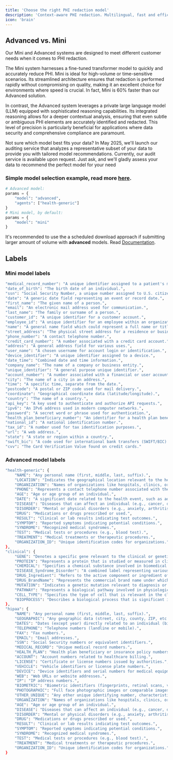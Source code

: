 ```yaml
---
title: 'Choose the right PHI redaction model'
description: 'Context-aware PHI redaction. Multilingual, fast and efficient.'
icon: 'brain'
---
```


## Advanced vs. Mini


Our Mini and Advanced systems are designed to meet different customer needs when it comes to PHI redaction.

The Mini system harnesses a fine-tuned transformer model to quickly and accurately reduce PHI. Mini is ideal for high-volume or time-sensitive scenarios. Its streamlined architecture ensures that redaction is performed rapidly without compromising on quality, making it an excellent choice for environments where speed is crucial. In fact, Mini is 60% faster than our Advanced solution.

In contrast, the Advanced system leverages a private large language model (LLM) equipped with sophisticated reasoning capabilities. Its integrated reasoning allows for a deeper contextual analysis, ensuring that even subtle or ambiguous PHI elements are accurately identified and redacted. This level of precision is particularly beneficial for applications where data security and comprehensive compliance are paramount. 

<Tip>

Not sure which model best fits your data? In May 2025, we'll launch our auditing service that analyzes a representative subset of your data to provide you with tailored model recommendations. Currently, our audit service is available upon request. Just ask, and we'll gladly assess your data to recommend the perfect model for your need

</Tip>


### Simple model selection example, read more  [here](https://docs.nijta.com/GeneralUsage#minimal-python-usage-of-voice-harbor-api).

```python
# Advanced model:
params = {
    "model": "advanced",
    "agents": ["health-generic"]
}
# Mini model, by default:
params = {
    "model": "mini"
}
```

<Tip>

It's recommended to use the a scheduled download approach if submitting larger amount of volume  with **advanced** models. Read [Documentation](https://docs.nijta.com/api-reference/introduction#scheduled-download-use-case).  

</Tip>

## Labels

### Mini model labels

```bash
"medical_record_number": "A unique identifier assigned to a patient's medical records.",
"date_of_birth": "The birth date of an individual.",
"ssn": "Social Security Number, a unique number assigned to U.S. citizens and some residents.",
"date": "A generic date field representing an event or record date.",
"first_name": "The given name of a person.",
"email": "An electronic mail address used for communication.",
"last_name": "The family or surname of a person.",
"customer_id": "A unique identifier for a customer account.",
"employee_id": "A unique identifier for an employee within an organization.",
"name": "A general name field which could represent a full name or title.",
"street_address": "The physical street address for a residence or business.",
"phone_number": "A contact telephone number.",
"credit_card_number": "A number associated with a credit card account.",
"address": "A general address field for various uses.",
"user_name": "A chosen username for account login or identification.",
"device_identifier": "A unique identifier assigned to a device.",
"date_time": "Combined date and time information.",
"company_name": "The name of a company or business entity.",
"unique_identifier": "A general purpose unique identifier.",
"account_number": "A number associated with a financial or user account.",
"city": "The name of a city in an address.",
"time": "A specific time, separate from the date.",
"postcode": "A postal or ZIP code used for mail delivery.",
"coordinate": "Geographical coordinate data (latitude/longitude).",
"country": "The name of a country.",
"api_key": "A key used to authenticate and authorize API requests.",
"ipv6": "An IPv6 address used in modern computer networks.",
"password": "A secret word or phrase used for authentication.",
"health_plan_beneficiary_number": "An identifier for a health plan beneficiary.",
"national_id": "A national identification number.",
"tax_id": "A number used for tax identification purposes.",
"url": "A web address.",
"state": "A state or region within a country.",
"swift_bic": "A code used for international bank transfers (SWIFT/BIC).",
"cvv": "The Card Verification Value found on credit cards."
```

### Advanced model labels

```bash
"health-generic": {
    "NAME": "Any personal name (first, middle, last, suffix).",
    "LOCATION": "Indicates the geographical location relevant to the health record, such as city or country.",
    "ORGANIZATION": "Names of organizations like hospitals, clinics, or labs.",
    "PHONE": "Represents a contact telephone number associated with the record.",
    "AGE": "Age or age group of an individual.",
    "DATE": "A significant date related to the health event, such as admission or diagnosis date.",
    "DISEASE": "Diseases that can affect an individual (e.g., cancer, diabetes).",
    "DISORDER": "Mental or physical disorders (e.g., anxiety, arthritis).",
    "DRUG": "Medications or drugs prescribed or used.",
    "RESULT": "Clinical or lab results indicating test outcomes.",
    "SYMPTOM": "Reported symptoms indicating potential conditions.",
    "SYNDROME": "Recognized medical syndromes.",
    "TEST": "Medical tests or procedures (e.g., blood test).",
    "TREATMENT": "Medical treatments or therapeutic procedures.",
    "ORGANIZATION_ID": "Unique identification codes for organizations."
},
"clinical": {
    "GENE": "Denotes a specific gene relevant to the clinical or genetic data.",
    "PROTEIN": "Represents a protein that is studied or measured in clinical settings.",
    "CHEMICAL": "Specifies a chemical substance involved in biomedical studies or treatments.",
    "DISEASE_Syndrome_Disorder": "A combined label representing various clinical conditions such as diseases, syndromes, or disorders.",
    "DRUG_Ingredient": "Refers to the active component or ingredient of a drug formulation.",
    "DRUG_BrandName": "Represents the commercial brand name under which the drug is marketed.",
    "MUTATION": "Indicates a genetic mutation relevant to diagnosis or research.",
    "PATHWAY": "Represents a biological pathway involved in physiological or pathological processes.",
    "CELL_TYPE": "Specifies the type of cell that is relevant in the clinical context.",
    "BIOPROCESS": "Describes a biological process that is significant in clinical research or treatment."
},
"hipaa": {
    "NAME": "Any personal name (first, middle, last, suffix).",
    "GEOGRAPHIC": "Any geographic data (street, city, county, ZIP, etc.).",
    "DATES": "Dates (except year) directly related to an individual (birth, admission, discharge, death).",
    "TELEPHONE": "Telephone numbers (landline or mobile).",
    "FAX": "Fax numbers.",
    "EMAIL": "Email addresses.",
    "SSN": "Social Security numbers or equivalent identifiers.",
    "MEDICAL_RECORD": "Unique medical record numbers.",
    "HEALTH_PLAN": "Health plan beneficiary or insurance policy numbers.",
    "ACCOUNT": "Account numbers related to healthcare billing.",
    "LICENSE": "Certificate or license numbers issued by authorities.",
    "VEHICLE": "Vehicle identifiers or license plate numbers.",
    "DEVICE": "Device identifiers and serial numbers for medical equipment.",
    "WEB": "Web URLs or website addresses.",
    "IP": "IP address numbers.",
    "BIOMETRIC": "Biometric identifiers (fingerprints, retinal scans, voice prints).",
    "PHOTOGRAPHIC": "Full face photographic images or comparable images.",
    "OTHER_UNIQUE": "Any other unique identifying number, characteristic, or code.",
    "ORGANIZATION": "Names of organizations like hospitals, clinics, or labs.",
    "AGE": "Age or age group of an individual.",
    "DISEASE": "Diseases that can affect an individual (e.g., cancer, diabetes).",
    "DISORDER": "Mental or physical disorders (e.g., anxiety, arthritis).",
    "DRUG": "Medications or drugs prescribed or used.",
    "RESULT": "Clinical or lab results indicating test outcomes.",
    "SYMPTOM": "Reported symptoms indicating potential conditions.",
    "SYNDROME": "Recognized medical syndromes.",
    "TEST": "Medical tests or procedures (e.g., blood test).",
    "TREATMENT": "Medical treatments or therapeutic procedures.",
    "ORGANIZATION_ID": "Unique identification codes for organizations."
}
```
